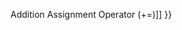 {{Page_Title}}
{{Flags}}
{{Summary_Section|Adds the value of one numeric expression to another, or concatenates two strings.

}}
{{JS_Syntax|Formats={{JS_Syntax_Format
|Format= result = expression1 '''+''' expression2}}
|Values={{JS_Syntax_Parameter
|Name=result
|Required=
|Description=Any variable.}}{{JS_Syntax_Parameter
|Name=expression1
|Required=
|Description=Any expression.}}{{JS_Syntax_Parameter
|Name=expression2
|Required=
|Description=Any expression.}}
}}
{{Remarks_Section
|Remarks=The types of the two expressions determine the behavior of the '''+''' operator.

{{{!}} class='wikitable'
{{!}}-
! If
! Then
{{!}}-
{{!}} Both expressions are numeric or Boolean
{{!}} Add
{{!}}-
{{!}} Both expressions are strings
{{!}} Concatenate
{{!}}-
{{!}} One expression is numeric and the other is a string
{{!}} Concatenate
{{!}}} 
}}
{{See_Also_Section
|Manual_links=* [[javascript/operators/addition assignment{{!}}Addition Assignment Operator (+=)]]
}}
{{Topics | JS Basic}}

{{External_Attribution
|Is_CC-BY-SA=No
|Sources=MSDN
|MDN_link=
|MSDN_link=http://msdn.microsoft.com/en-us/library/ie/wwfws59w(v=vs.94).aspx
|HTML5Rocks_link=
}}

